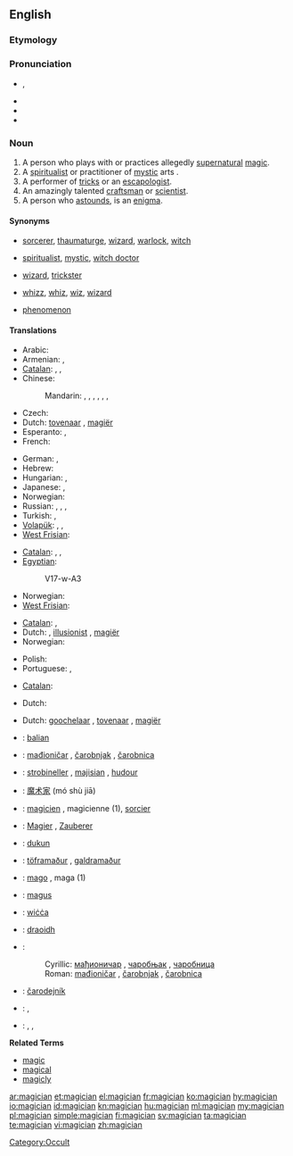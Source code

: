 ==English==
{{wikipedia}}

===Etymology===
{{suffix|magic|ian}}<!--not from another language?-->

===Pronunciation===
* {{IPA|/məˈʤɪʃən/}}, {{SAMPA|/m@"dZIS@n/}}
* {{audio|En-us-magician.ogg|Audio (US)}}
* {{hyphenation|ma|gi|cian}}
* {{rhymes|ɪʃən}}

===Noun===
{{en-noun}}

# A person who plays with or practices allegedly [[supernatural]] [[magic]].
# A [[spiritualist]] or practitioner of [[mystic]] arts {{qualifier|often derogatory}}.
# A performer of [[tricks]] or an [[escapologist]].
# An amazingly talented [[craftsman]] or [[scientist]].
# A person who [[astound]]s, is an [[enigma]].

====Synonyms====
* {{sense|practitioner of alledgedly supernatural magic}} [[sorcerer]], [[thaumaturge]], [[wizard]], [[warlock]], [[witch]]
* {{sense|spiritualist or practitioner of mystic arts}} [[spiritualist]], [[mystic]], [[witch doctor]]
* {{sense|performer of tricks}} [[wizard]], [[trickster]]
* {{sense|talented craftsman or scientist}} [[whizz]], [[whiz]], [[wiz]], [[wizard]]
* {{sense|person who astaunds, is an enigma}} [[phenomenon]]

====Translations====
{{trans-top|practitioner of allegedly supernatural magic}}
* Arabic: {{t|ar|ساحر|m|tr=saaHir}}
* Armenian: {{t-|hy|կախարդ|tr=kaxard}},  {{t-|hy|վհուկ|tr=vhuk}}
* [[Catalan]]: {{t|ca|mag|m}}, {{t|ca|màgic|m}}, {{t|ca|fetiller|m}}
* Chinese:
*: Mandarin: {{t|cmn|巫師|sc=Hani}},  {{t|cmn|巫师|tr=wūshī|sc=Hani}},  {{t-|cmn|覡|sc=Hani}},  {{t-|cmn|觋|tr=xí|sc=Hani}}, {{t|cmn|魔術師|sc=Hani}},  {{t|cmn|魔术师|tr=móshùshī|sc=Hani}},  {{t|cmn|妖人|tr=yāorén|sc=Hani}}
* Czech: {{t-|cs|kouzelník|m}}
* Dutch: [[tovenaar]] {{m}}, [[magiër]] {{m}}
* Esperanto: {{t-|eo|iluziisto|xs=Esperanto}},  {{t-|eo|sorĉisto|xs=Esperanto}}
* French: {{t+|fr|mage|m}}
{{trans-mid}}
* German: {{t-|de|Magier|m}}, {{t+|de|Zauberer|m}}
* Hebrew: {{t+|he|קוסם|m|tr=kosem}}
* Hungarian: {{t-|hu|mágus}}, {{t+|hu|bűvész}}
* Japanese: {{t|ja|魔法使い|tr=まほうつかい, mahō tsukai}},  {{t|ja|魔術師|tr=まじゅつし, majutsushi}}
* Norwegian: {{t-|no|magiker|m}}
* Russian: {{t+|ru|волшебник|m|tr=volšébnik}},  {{t+|ru|колдун|m|tr=koldún}},  {{t+|ru|маг|m|tr=mag}},  {{t+|ru|чародей|m|tr=čarodéj}}
* Turkish: {{t+|tr|sihirbaz}},  {{t+|tr|büyücü}}
* [[Volapük]]: {{qualifier|male or female}} {{t|vo|magivan}}, {{qualifier|male}} {{t|vo|himagivan}}, {{qualifier|female}} {{t|vo|jimagivan}}
* [[West Frisian]]: {{t-|fy|tsjoender|c|xs=West Frisian}}
{{trans-bottom}}

{{trans-top|spiritualist or practitioner of mystic arts}}
* [[Catalan]]: {{t|ca|mag|m}}, {{t|ca|màgic|m}}, {{t|ca|fetiller|m}}
* [[Egyptian]]: {{tø|egy|zȝw|sc=Egyp}}
*: <hiero>V17-w-A3</hiero>
{{trans-mid}}
* Norwegian: {{t-|no|trollmann|m}}
* [[West Frisian]]: {{t-|fy|tsjoender|c|xs=West Frisian}}
{{trans-bottom}}

{{trans-top|performer of tricks}}
* [[Catalan]]: {{t|ca|mag|m}}, {{t|ca|màgic|m}}
* Dutch: {{t+|nl|goochelaar|m}}, [[illusionist]] {{m}}, [[magiër]] {{m}}
* Norwegian: {{t-|no|tryllekunstner|m}}
{{trans-mid}}
* Polish: {{t|pl|magik|m}}
* Portuguese: {{t+|pt|mágico|m}}, {{t|pt|ilusionista}}
{{trans-bottom}}

{{trans-top|amazingly talented craftsman or scientist}}
* [[Catalan]]: {{t|ca|mag|m}}
{{trans-mid}}
* Dutch: {{t+|nl|tovenaar|m}}
{{trans-bottom}}

{{trans-top|person who astounds, is an enigma}}
* Dutch: [[goochelaar]] {{m}}, [[tovenaar]] {{m}}, [[magiër]] {{m}}
{{trans-mid}}
{{trans-bottom}}

{{checktrans-top}}
* {{ttbc|Balinese}}: [[balian]]
* {{ttbc|Bosnian}}: [[mađioničar]] {{m}}, [[čarobnjak]] {{m}}, [[čarobnica]] {{f}}
* {{ttbc|Breton}}: [[strobineller]] {{m}}, [[majisian]] {{m}}, [[hudour]] {{m}}
* {{ttbc|zh}}: [[魔术家]] (mó shù jiā)
* {{ttbc|fr}}: [[magicien]] {{m}}, magicienne {{f}} (1), [[sorcier]] {{m}}
* {{ttbc|de}}: [[Magier]] {{m}}, [[Zauberer]] {{m}}
* {{ttbc|Indonesian}}: [[dukun]]
* {{ttbc|Icelandic}}: [[töframaður]] {{m}}, [[galdramaður]] {{m}}
{{trans-mid}}
* {{ttbc|it}}: [[mago]] {{m}}, maga {{f}} (1)
* {{ttbc|la}}: [[magus]] {{m}}
* {{ttbc|Old English}}: [[wicca#Old English|wiċċa]] {{m}}
* {{ttbc|Scottish Gaelic}}: [[draoidh]] {{m}}
* {{ttbc|Serbian}}:
*: Cyrillic: [[мађионичар]] {{m}}, [[чаробњак]] {{m}}, [[чаробница]] {{f}}
*: Roman: [[mađioničar]] {{m}}, [[čarobnjak]] {{m}}, [[čarobnica]] {{f}}
* {{ttbc|Slovak}}: [[čarodejník]] {{m}}
* {{ttbc|es}}: {{t+|es|mago|m}}, {{t-|es|hechicero|m}}
* {{ttbc|Telugu}}: {{t|te|ఐంద్రజాలికుడు|tr=aiMdrajaalikuDu}}, {{t|te|ఇంద్రజాలికుడు|tr=iMdrajaalikuDu}}, {{t|te|మంత్రగాడు|tr=maMtragaaDu}}
{{trans-bottom}}

'''Related Terms'''

* [[magic]]
* [[magical]]
* [[magicly]]

[[Category:Occult]]

[[ar:magician]]
[[et:magician]]
[[el:magician]]
[[fr:magician]]
[[ko:magician]]
[[hy:magician]]
[[io:magician]]
[[id:magician]]
[[kn:magician]]
[[hu:magician]]
[[ml:magician]]
[[my:magician]]
[[pl:magician]]
[[simple:magician]]
[[fi:magician]]
[[sv:magician]]
[[ta:magician]]
[[te:magician]]
[[vi:magician]]
[[zh:magician]]